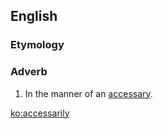 ==English==

===Etymology===
{{suffix|accessary|ly}}

===Adverb===
{{en-adv}}

# In the manner of an [[accessary]].

[[ko:accessarily]]